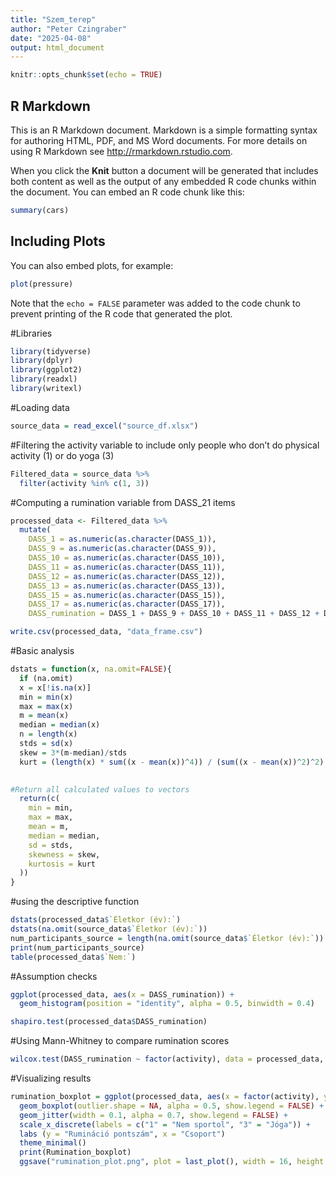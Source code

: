 ---
title: "Szem_terep"
author: "Peter Czingraber"
date: "2025-04-08"
output: html_document
---

```{r setup, include=FALSE}
knitr::opts_chunk$set(echo = TRUE)
```

## R Markdown

This is an R Markdown document. Markdown is a simple formatting syntax for authoring HTML, PDF, and MS Word documents. For more details on using R Markdown see <http://rmarkdown.rstudio.com>.

When you click the **Knit** button a document will be generated that includes both content as well as the output of any embedded R code chunks within the document. You can embed an R code chunk like this:

```{r cars}
summary(cars)
```

## Including Plots

You can also embed plots, for example:

```{r pressure, echo=FALSE}
plot(pressure)
```

Note that the `echo = FALSE` parameter was added to the code chunk to prevent printing of the R code that generated the plot.

#Libraries
```{r}
library(tidyverse)
library(dplyr)
library(ggplot2)
library(readxl)
library(writexl)
```

#Loading data
```{r}
source_data = read_excel("source_df.xlsx")
```
#Filtering the activity variable to include only people who don't do physical activity (1) or do yoga (3)
```{r}
Filtered_data = source_data %>% 
  filter(activity %in% c(1, 3))
```

#Computing a rumination variable from DASS_21 items

```{r}
processed_data <- Filtered_data %>%
  mutate(
    DASS_1 = as.numeric(as.character(DASS_1)),
    DASS_9 = as.numeric(as.character(DASS_9)),
    DASS_10 = as.numeric(as.character(DASS_10)),
    DASS_11 = as.numeric(as.character(DASS_11)),
    DASS_12 = as.numeric(as.character(DASS_12)),
    DASS_13 = as.numeric(as.character(DASS_13)),
    DASS_15 = as.numeric(as.character(DASS_15)),
    DASS_17 = as.numeric(as.character(DASS_17)),
    DASS_rumination = DASS_1 + DASS_9 + DASS_10 + DASS_11 + DASS_12 + DASS_13 + DASS_15 + DASS_17)

write.csv(processed_data, "data_frame.csv")
```

#Basic analysis
```{r}
dstats = function(x, na.omit=FALSE){
  if (na.omit)
  x = x[!is.na(x)]
  min = min(x)
  max = max(x)
  m = mean(x)
  median = median(x)
  n = length(x)
  stds = sd(x)
  skew = 3*(m-median)/stds
  kurt = (length(x) * sum((x - mean(x))^4)) / (sum((x - mean(x))^2)^2) - 3

  
#Return all calculated values to vectors
  return(c(
    min = min,
    max = max,
    mean = m,
    median = median,
    sd = stds,
    skewness = skew,
    kurtosis = kurt
  ))
}
```

#using the descriptive function
```{r}
dstats(processed_data$`Életkor (év):`)
dstats(na.omit(source_data$`Életkor (év):`))
num_participants_source = length(na.omit(source_data$`Életkor (év):`))
print(num_participants_source)
table(processed_data$`Nem:`)
```
#Assumption checks
```{r}
ggplot(processed_data, aes(x = DASS_rumination)) +
  geom_histogram(position = "identity", alpha = 0.5, binwidth = 0.4)
```
```{r}
shapiro.test(processed_data$DASS_rumination)
```
#Using Mann-Whitney to compare rumination scores
```{r}
wilcox.test(DASS_rumination ~ factor(activity), data = processed_data, alternative = "greater")
```
#Visualizing results
```{r}
rumination_boxplot = ggplot(processed_data, aes(x = factor(activity), y = DASS_rumination, fill = factor (activity))) +
  geom_boxplot(outlier.shape = NA, alpha = 0.5, show.legend = FALSE) +
  geom_jitter(width = 0.1, alpha = 0.7, show.legend = FALSE) + 
  scale_x_discrete(labels = c("1" = "Nem sportol", "3" = "Jóga")) +
  labs (y = "Rumináció pontszám", x = "Csoport")
  theme_minimal()
  print(Rumination_boxplot)
  ggsave("rumination_plot.png", plot = last_plot(), width = 16, height = 9, units = "cm", dpi = 320)
```















